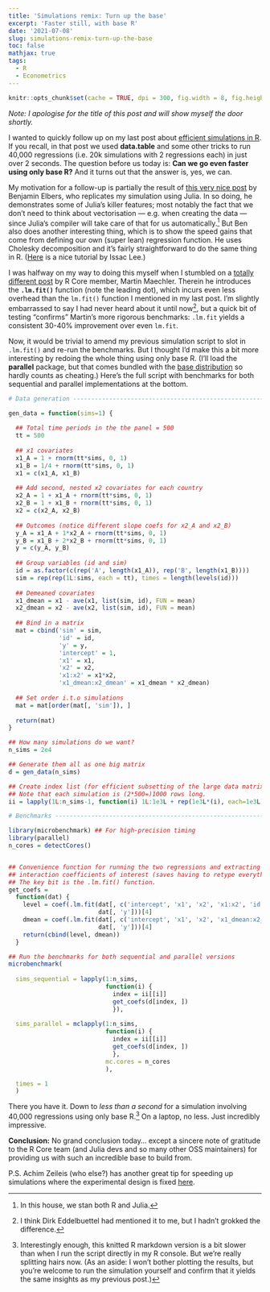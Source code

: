 ```yaml
---
title: 'Simulations remix: Turn up the base'
excerpt: 'Faster still, with base R'
date: '2021-07-08'
slug: simulations-remix-turn-up-the-base
toc: false
mathjax: true
tags:
  - R
  - Econometrics
---
```


```r
knitr::opts_chunk$set(cache = TRUE, dpi = 300, fig.width = 8, fig.height = 5)
```

*Note: I apologise for the title of this post and will show myself the door shortly.*

I wanted to quickly follow up on my last post about [efficient simulations in R]({{ site.url }}/efficient-simulations-in-r). If you recall, in that post we used **data.table** and some other tricks to run 40,000 regressions (i.e. 20k simulations with 2 regressions each) in just over 2 seconds. The question before us today is: **Can we go even faster using only base R?** And it turns out that the answer is, yes, we can.

My motivation for a follow-up is partially the result of [this very nice post](https://elbersb.com/public/posts/interaction_simulation/) by Benjamin Elbers, who replicates my simulation using Julia. In so doing, he demonstrates some of Julia's killer features; most notably the fact that we don't need to think about vectorisation --- e.g. when creating the data --- since Julia's compiler will take care of that for us automatically.[^1] But Ben also does another interesting thing, which is to show the speed gains that come from defining our own (super lean) regression function. He uses Cholesky decomposition and it's fairly straightforward to do the same thing in R. ([Here](https://www.theissaclee.com/post/linearqrandchol/) is a nice tutorial by Issac Lee.) 

I was halfway on my way to doing this myself when I stumbled on a [totally different post](https://rpubs.com/maechler/fast_lm) by R Core member, Martin Maechler. Therein he introduces the **`.lm.fit()`** function (note the leading dot), which incurs even less overhead than the `lm.fit()` function I mentioned in my last post. I'm slightly embarrassed to say I had never heard about it until now[^2], but a quick bit of testing "confirms" Martin's more rigorous benchmarks: `.lm.fit` yields a consistent 30-40% improvement over even `lm.fit`.

Now, it would be trivial to amend my previous simulation script to slot in `.lm.fit()` and re-run the benchmarks. But I thought I'd make this a bit more interesting by redoing the whole thing using only base R. (I'll load the **parallel** package, but that comes bundled with the [base distribution](https://stackoverflow.com/a/9705725/4115816) so hardly counts as cheating.) Here's the full script with benchmarks for both sequential and parallel implementations at the bottom.

```r
# Data generation ---------------------------------------------------------

gen_data = function(sims=1) {
  
  ## Total time periods in the the panel = 500
  tt = 500
  
  ## x1 covariates
  x1_A = 1 + rnorm(tt*sims, 0, 1)
  x1_B = 1/4 + rnorm(tt*sims, 0, 1)
  x1 = c(x1_A, x1_B)
  
  ## Add second, nested x2 covariates for each country
  x2_A = 1 + x1_A + rnorm(tt*sims, 0, 1)
  x2_B = 1 + x1_B + rnorm(tt*sims, 0, 1)
  x2 = c(x2_A, x2_B)
  
  ## Outcomes (notice different slope coefs for x2_A and x2_B)
  y_A = x1_A + 1*x2_A + rnorm(tt*sims, 0, 1)
  y_B = x1_B + 2*x2_B + rnorm(tt*sims, 0, 1)
  y = c(y_A, y_B)
  
  ## Group variables (id and sim)
  id = as.factor(c(rep('A', length(x1_A)), rep('B', length(x1_B))))
  sim = rep(rep(1L:sims, each = tt), times = length(levels(id)))
  
  ## Demeaned covariates
  x1_dmean = x1 - ave(x1, list(sim, id), FUN = mean)
  x2_dmean = x2 - ave(x2, list(sim, id), FUN = mean)
  
  ## Bind in a matrix
  mat = cbind('sim' = sim, 
              'id' = id,
              'y' = y,
              'intercept' = 1, 
              'x1' = x1, 
              'x2' = x2, 
              'x1:x2' = x1*x2, 
              'x1_dmean:x2_dmean' = x1_dmean * x2_dmean)
  
  ## Set order i.t.o simulations
  mat = mat[order(mat[, 'sim']), ]
  
  return(mat)
}

## How many simulations do we want?
n_sims = 2e4

## Generate them all as one big matrix
d = gen_data(n_sims)

## Create index list (for efficient subsetting of the large data matrix)
## Note that each simulation is (2*500=)1000 rows long.
ii = lapply(1L:n_sims-1, function(i) 1L:1e3L + rep(1e3L*(i), each=1e3L))

# Benchmarks --------------------------------------------------------------

library(microbenchmark) ## For high-precision timing
library(parallel)
n_cores = detectCores()


## Convenience function for running the two regressions and extracting the 
## interaction coefficients of interest (saves having to retype everything).
## The key bit is the .lm.fit() function.
get_coefs = 
  function(dat) {
    level = coef(.lm.fit(dat[, c('intercept', 'x1', 'x2', 'x1:x2', 'id')], 
                         dat[, 'y']))[4]
    dmean = coef(.lm.fit(dat[, c('intercept', 'x1', 'x2', 'x1_dmean:x2_dmean', 'id')], 
                         dat[, 'y']))[4]
    return(cbind(level, dmean))
  }

## Run the benchmarks for both sequential and parallel versions
microbenchmark(
  
  sims_sequential = lapply(1:n_sims, 
                           function(i) {
                             index = ii[[i]]
                             get_coefs(d[index, ])
                             }),
  
  sims_parallel = mclapply(1:n_sims, 
                           function(i) {
                             index = ii[[i]]
                             get_coefs(d[index, ])
                             }, 
                           mc.cores = n_cores
                           ),

  times = 1
  )
```

There you have it. Down to _less than a second_ for a simulation involving 40,000 regressions using only base R.[^3] On a laptop, no less. Just incredibly impressive. 

**Conclusion:** No grand conclusion today... except a sincere note of gratitude to the R Core team (and Julia devs and so many other OSS maintainers) for providing us with such an incredible base to build from. 

P.S. Achim Zeileis (who else?) has another great tip for speeding up simulations where the experimental design is fixed [here](https://twitter.com/AchimZeileis/status/1413407892556947465).

[^1]: In this house, we stan both R and Julia.

[^2]: I think Dirk Eddelbuettel had mentioned it to me, but I hadn't grokked the difference.

[^3]: Interestingly enough, this knitted R markdown version is a bit slower than when I run the script directly in my R console. But we're really splitting hairs now. (As an aside: I won't bother plotting the results, but you're welcome to run the simulation yourself and confirm that it yields the same insights as my previous post.)